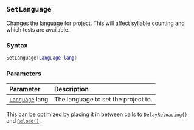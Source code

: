 ::: {.minipage data-latex="{\textwidth}"}
## `SetLanguage` {#batch-setprojectlanguage}

Changes the language for project. This will affect syllable counting and which tests are available.

### Syntax {-}

``` .lua
SetLanguage(Language lang)
```

### Parameters {-}

**Parameter** | **Description**
| :-- | :-- |
| [`Language`](#language) lang | The language to set the project to. |

:::: {.tipsection data-latex=""}
This can be optimized by placing it in between calls to [`DelayReloading()`](#batch-delayreloading) and [`Reload()`](#batch-reload).
::::
:::
